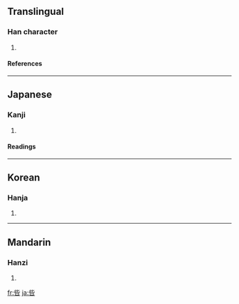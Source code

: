 ==Translingual==
===Han character===
{{Han char|rn=30|rad=口|as=05|sn=8|four=2160<sub>1</sub>|canj=卜心口 (YPR)}}
# {{defn|Han}}
====References====
{{Han ref|kx=0182.090|dkj=03452|dj=0401.110|hdz=10614.080|uh=5470|ud=21616|bh=CE49|bd=52809}}
----
==Japanese==
===Kanji===
{{ja-kanji|grade=|rs=口05}}
# {{defn|Japanese}} 
====Readings====
{{ja-readings|on=[[し]] (shi), [[さ]] (sa), [[せき]] (seki)|kun=[[せめる]] (semeru), [[そしる]] (soshiru), [[きず]] (kizu)}}
----
==Korean==
===Hanja===
{{ko-hanja|hangeul=자|rv=ja|mr=cha}}
# {{defn|Korean}}
----
==Mandarin==
===Hanzi===
{{cmn-hanzi|pin=[[zǐ]] ([[zi3]])|wg=tzu<sup>3</sup>}}
# {{defn|Mandarin}}

[[fr:呰]]
[[ja:呰]]